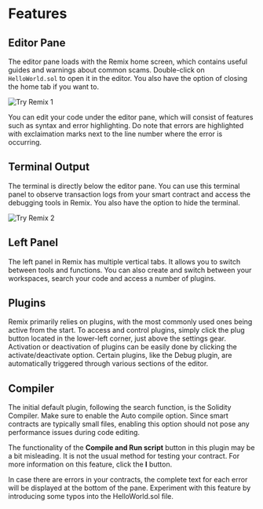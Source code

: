 # Features

## Editor Pane

The editor pane loads with the Remix home screen, which contains useful guides and warnings about common scams. Double-click on `HelloWorld.sol` to open it in the editor. You also have the option of closing the home tab if you want to.

![Try Remix 1](./img/editor-pane.png)

You can edit your code under the editor pane, which will consist of features such as syntax and error highlighting. Do note that errors are highlighted with exclaimation marks next to the line number where the error is occurring.

##  Terminal Output

The terminal is directly below the editor pane. You can use this terminal panel to observe transaction logs from your smart contract and access the debugging tools in Remix. You also have the option to hide the terminal.

![Try Remix 2](./img/terminal-output.png)


## Left Panel

The left panel in Remix has multiple vertical tabs. It allows you to switch between tools and functions. You can also create and switch between your workspaces, search your code and access a number of plugins.

## Plugins

Remix primarily relies on plugins, with the most commonly used ones being active from the start. To access and control plugins, simply click the plug button located in the lower-left corner, just above the settings gear. Activation or deactivation of plugins can be easily done by clicking the activate/deactivate option. Certain plugins, like the Debug plugin, are automatically triggered through various sections of the editor.

## Compiler

The initial default plugin, following the search function, is the Solidity Compiler. Make sure to enable the Auto compile option. Since smart contracts are typically small files, enabling this option should not pose any performance issues during code editing.

The functionality of the **Compile and Run script** button in this plugin may be a bit misleading. It is not the usual method for testing your contract. For more information on this feature, click the **I** button.

In case there are errors in your contracts, the complete text for each error will be displayed at the bottom of the pane. Experiment with this feature by introducing some typos into the HelloWorld.sol file.
